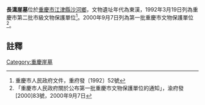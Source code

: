 {{msg:重慶市文物保護單位
|名稱 = 長溝崖墓
|編號 = 72
|圖片 = 
|級別 = 4
|分類 = 
|時代 = 東漢
|地点 = [[江津縣|江津縣]][[沙河鄉|沙河鄉]]
|坐標 = 
|登錄 = 1992年3月19日
}}
{{msg:重慶市文物保護單位
|名稱 = 長溝崖墓群
|編號 = 20
|圖片 = 
|級別 = 5
|分類 = 
|時代 = 東漢
|地点 = [[江津市|江津市]][[柏林鎮|柏林鎮]]水滸村
|坐標 = 
|登錄 = 2000年9月7日
}}
'''長溝崖墓'''位於[[重慶市|重慶市]][[江津縣|江津縣]][[沙河鄉|沙河鄉]]，文物遺址年代為東漢，1992年3月19日列為重慶市第二批市級文物保護單位<ref>重慶市人民政府文件，重府發〔1992〕52號</ref>。2000年9月7日列為第一批重慶市文物保護單位<ref>「重慶市人民政府關於公布第一批重慶市文物保護單位的通知」，渝府發[2000]83號，2000年9月7日</ref>。
== 註釋 ==
{{reflist}}
{{文物保護單位小作品}}

[[Category:重慶崖墓|Category:重慶崖墓]]
